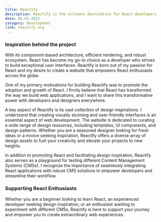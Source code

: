 ```yaml
---
title: Reactify
description: Reactify is the ultimate destination for React developers and designers, providing a comprehensive suite of services. Access a wide range of design resources, leverage the power of tested headless CMSs, and foster seamless collaboration through efficient APIs.
date: 02.03.2022
category: Development
link: reactify.org
---
```


### Inspiration behind the project

With its component-based architecture, efficient rendering, and robust ecosystem, React has become my go-to choice as a developer who strives to build exceptional user interfaces. Reactify is born out of my passion for React and my desire to create a website that empowers React enthusiasts across the globe.

One of my primary motivations for building Reactify was to promote the adoption and growth of React. I firmly believe that React has transformed the way we build web applications, and I want to share this transformative power with developers and designers everywhere.

A key aspect of Reactify is its vast collection of design inspirations. I understand that creating visually stunning and user-friendly interfaces is an essential aspect of web development. The website is dedicated to curating a wide range of design resources, including templates, UI components, and design patterns. Whether you are a seasoned designer looking for fresh ideas or a novice seeking inspiration, Reactify offers a diverse array of design assets to fuel your creativity and elevate your projects to new heights.

In addition to promoting React and facilitating design inspiration, Reactify also serves as a playground for testing different Content Management Systems (CMSs). I recognize the importance of seamlessly integrating React applications with robust CMS solutions to empower developers and streamline their workflow.

### Supporting React Enthusiasts

Whether you are a beginner looking to learn React, an experienced developer seeking design inspiration, or an enthusiast wanting to experiment with different CMSs, Reactify is here to support your journey and empower you to create extraordinary web experiences.
